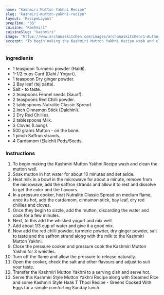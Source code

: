 ---
name: "Kashmiri Mutton Yakhni Recipe"
slug: "kashmiri-mutton-yakhni-recipe"
layout: 'RecipeLayout'
prepTime: "35"
cuisine: "Kashmiri"
cuisineSlug: "kashmiri"
image: "https://www.archanaskitchen.com/images/archanaskitchen/1-Author/sneha-archanaskitchen.com/Kashmiri_Style_Yakhni_Mutton_Gravy_Recipe-4.jpg"
excerpt: "To begin making the Kashmiri Mutton Yakhni Recipe wash and clean the mutton well"
---

### Ingredients

- 1 teaspoon Turmeric powder (Haldi).
- 1-1/2 cups Curd (Dahi / Yogurt).
- 1 teaspoon Dry ginger powder.
- 2 Bay leaf (tej patta).
- Salt - to taste.
- 2 teaspoons Fennel seeds (Saunf).
- 2 teaspoons Red Chilli powder.
- 2 tablespoons Nutralite Classic Spread.
- 2 inch Cinnamon Stick (Dalchini).
- 2 Dry Red Chillies.
- 2 tablespoons Milk.
- 3 Cloves (Laung).
- 500 grams Mutton - on the bone.
- 1 pinch Saffron strands.
- 4 Cardamom (Elaichi) Pods/Seeds.

### Instructions

1. To begin making the Kashmiri Mutton Yakhni Recipe wash and clean the mutton well.
1. Soak mutton in hot water for about 10 minutes and set aside.
1. Heat milk in a bowl in the microwave for about a minute, remove from the microwave, add the saffron strands and allow it to rest and dissolve to get the color and the flavours.
1. In a pressure cooker, heat Nutralite Classic Spread on medium flame, once its hot, add the cardamom, cinnamon stick, bay leaf, dry red chillies and cloves.
1. Once they begin to sizzle, add the mutton, discarding the water and cook for a few minutes.
1. Next, to this add the whisked yogurt and mix well.
1. Add about 1/3 cup of water and give it a good mix.
1. Now add the red chilli powder, turmeric powder, dry ginger powder, salt to taste and the saffron strand along with the milk to the Kashmiri Mutton Yakhni.
1. Close the pressure cooker and pressure cook the Kashmiri Mutton Yakhni for 3 whistles.
1. Turn off the flame and allow the pressure to release naturally.
1. Open the cooker, check the salt and other flavours and adjust to suit your taste.
1. Transfer the Kashmiri Mutton Yakhni to a serving dish and serve hot.
1. Serve this Kashmiri Style Mutton Yakhni Recipe along with Steamed Rice and some Kashmiri Style Haak T Thool Recipe - Greens Cooked With Eggs for a simple comforting Sunday lunch.
